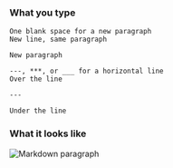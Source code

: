 ### What you type

```
One blank space for a new paragraph
New line, same paragraph

New paragraph

---, ***, or ___ for a horizontal line
Over the line

---

Under the line
```

### What it looks like

![Markdown paragraph](../../../images/markdown-paragraph.png)
